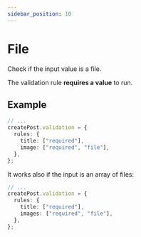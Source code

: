 ```yaml
---
sidebar_position: 10
---
```


# File

Check if the input value is a file.

The validation rule **requires a value** to run.

## Example

```ts title="src/app/posts/controllers/create-post.ts"
// ...
createPost.validation = {
  rules: {
    title: ["required"],
    image: ["required", "file"],
  },
};
```

It works also if the input is an array of files:

```ts title="src/app/posts/controllers/create-post.ts"
// ...
createPost.validation = {
  rules: {
    title: ["required"],
    images: ["required", "file"],
  },
};
```
